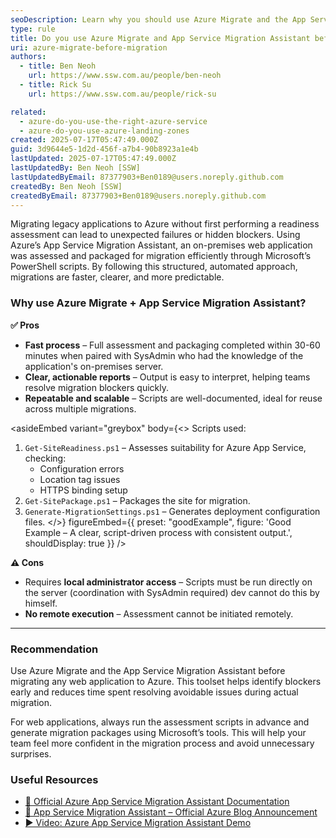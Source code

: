 ```yaml
---
seoDescription: Learn why you should use Azure Migrate and the App Service Migration Assistant for assessing and migrating on-premise applications to Azure with a fast, clear, and repeatable process.
type: rule
title: Do you use Azure Migrate and App Service Migration Assistant before migrating your app to the cloud?
uri: azure-migrate-before-migration
authors:
  - title: Ben Neoh
    url: https://www.ssw.com.au/people/ben-neoh
  - title: Rick Su
    url: https://www.ssw.com.au/people/rick-su

related:
  - azure-do-you-use-the-right-azure-service
  - azure-do-you-use-azure-landing-zones
created: 2025-07-17T05:47:49.000Z
guid: 3d9644e5-1d2d-456f-a7b4-90b8923a1e4b
lastUpdated: 2025-07-17T05:47:49.000Z
lastUpdatedBy: Ben Neoh [SSW]
lastUpdatedByEmail: 87377903+Ben0189@users.noreply.github.com
createdBy: Ben Neoh [SSW]
createdByEmail: 87377903+Ben0189@users.noreply.github.com
---
```


Migrating legacy applications to Azure without first performing a readiness assessment can lead to unexpected failures or hidden blockers. Using Azure’s App Service Migration Assistant, an on-premises web application was assessed and packaged for migration efficiently through Microsoft’s PowerShell scripts.
By following this structured, automated approach, migrations are faster, clearer, and more predictable.

### Why use Azure Migrate + App Service Migration Assistant?

**✅ Pros**

* **Fast process** – Full assessment and packaging completed within 30-60 minutes when paired with SysAdmin who had the knowledge of the application's on-premises server.
* **Clear, actionable reports** – Output is easy to interpret, helping teams resolve migration blockers quickly.
* **Repeatable and scalable** – Scripts are well-documented, ideal for reuse across multiple migrations.

<asideEmbed
  variant="greybox"
  body={<>
    Scripts used:
1. `Get-SiteReadiness.ps1` – Assesses suitability for Azure App Service, checking:
   - Configuration errors
   - Location tag issues
   - HTTPS binding setup
2. `Get-SitePackage.ps1` – Packages the site for migration.
3. `Generate-MigrationSettings.ps1` – Generates deployment configuration files.
  </>}
  figureEmbed={{
    preset: "goodExample",
    figure: 'Good Example – A clear, script-driven process with consistent output.',
    shouldDisplay: true
  }}
/>

**⚠️ Cons**

* Requires **local administrator access** – Scripts must be run directly on the server (coordination with SysAdmin required) dev cannot do this by himself.
* **No remote execution** – Assessment cannot be initiated remotely.

---

### Recommendation

Use Azure Migrate and the App Service Migration Assistant before migrating any web application to Azure. This toolset helps identify blockers early and reduces time spent resolving avoidable issues during actual migration.

For web applications, always run the assessment scripts in advance and generate migration packages using Microsoft’s tools. This will help your team feel more confident in the migration process and avoid unnecessary surprises.

### Useful Resources

* [🔗 Official Azure App Service Migration Assistant Documentation](https://learn.microsoft.com/en-us/azure/app-service/app-service-migration-assistant)
* [🔗 App Service Migration Assistant – Official Azure Blog Announcement](https://azure.microsoft.com/en-us/blog/introducing-the-app-service-migration-assistant-for-asp-net-applications/)
* [▶️ Video: Azure App Service Migration Assistant Demo](https://www.youtube.com/watch?v=9LBUmkUhmXU)
